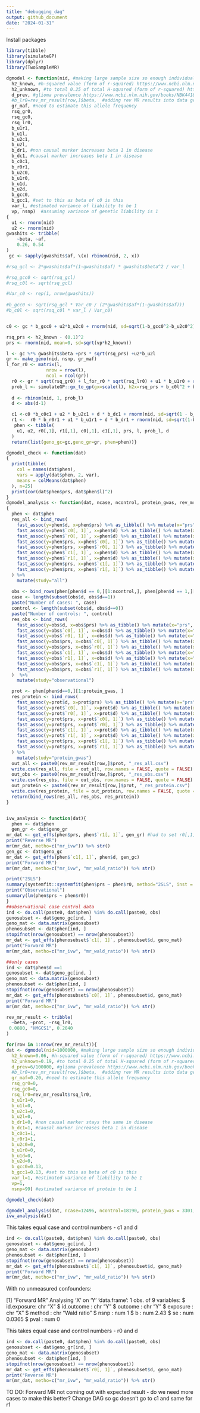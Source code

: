 ```yaml
---
title: "debugging_dag"
output: github_document
date: "2024-01-31"
---
```

Install packages
```r
library(tibble)
library(simulateGP)
library(dplyr)
library(TwoSampleMR)
```

```r
dgmodel <- function(nid, #making large sample size so enough individuals for case control analysis
  h2_known, #h-squared value (form of r-squared) https://www.ncbi.nlm.nih.gov/pmc/articles/PMC4667278/
  h2_unknown, #to total 0.25 of total H-squared (form of r-squared) https://www.ncbi.nlm.nih.gov/pmc/articles/PMC4667278/
  d_prev, #glioma prevalence https://www.ncbi.nlm.nih.gov/books/NBK441874/#:~:text=In%20the%20United%20States%2C%20there,the%20least%20malignant%20brain%20tumors.
  #b_lr0=rev_mr_result[row,]$beta,  #adding rev MR results into data generating model
  gr_maf, #need to estimate this allele frequency
  rsq_gr0,   
  rsq_gc0, 
  rsq_lr0,
  b_u1r1, 
  b_u1l, 
  b_u2c1, 
  b_u2l, 
  b_dr1, #non causal marker increases beta 1 in disease
  b_dc1, #causal marker increases beta 1 in disease
  b_c0c1, 
  b_r0r1, 
  b_u2c0, 
  b_u1r0, 
  b_u1d, 
  b_u2d, 
  b_gcc0,
  b_gcc1, #set to this as beta of c0 is this 
  var_l, #estimated variance of liability to be 1
  vp, nsnp)  #assuming variance of genetic liability is 1
{
  u1 <- rnorm(nid) 
  u2 <- rnorm(nid) 
gwashits <- tribble(
    ~beta, ~af,
    0.26, 0.54
)
 gc <- sapply(gwashits$af, \(x) rbinom(nid, 2, x)) 

#rsq_gcl <- 2*gwashits$af*(1-gwashits$af) * gwashits$beta^2 / var_l

#rsq_gcc0 <- sqrt(rsq_gcl)
#rsq_c0l <- sqrt(rsq_gcl)

#Var_c0 <- rep(1, nrow(gwashits))
 
#b_gcc0 <- sqrt(rsq_gcl * Var_c0 / (2*gwashits$af*(1-gwashits$af)))
#b_c0l <- sqrt(rsq_c0l * var_l / Var_c0)


c0 <- gc * b_gcc0 + u2*b_u2c0 + rnorm(nid, sd=sqrt(1-b_gcc0^2-b_u2c0^2))

rsq_prs <- h2_known - (0.1)^2
prs <- rnorm(nid, mean=0, sd=sqrt(vp*h2_known)) 

l <- gc %*% gwashits$beta +prs * sqrt(rsq_prs) +u2*b_u2l 
gr <- make_geno(nid, nsnp, gr_maf)
l_for_r0 <- matrix(l,             
               nrow = nrow(l),
               ncol = ncol(gr))
  r0 <- gr * sqrt(rsq_gr0) + l_for_r0 * sqrt(rsq_lr0) + u1 * b_u1r0 + rnorm(nid, sd=sqrt(1-rsq_gr0-rsq_lr0^2-b_u1r0^2)) 
  prob_l <- simulateGP::gx_to_gp(gx=scale(l), h2x=rsq_prs + b_c0l^2 + b_u1d^2 + b_u2d^2, prev = d_prev) 
 
  d <- rbinom(nid, 1, prob_l) 
  d <- abs(d-1) 

  c1 <-c0 *b_c0c1 + u2 * b_u2c1 + d * b_dc1 + rnorm(nid, sd=sqrt(1 - b_u2c1^2- b_c0c1^2))
  r1 <-  r0 * b_r0r1 + u1 * b_u1r1 + d * b_dr1 + rnorm(nid, sd=sqrt(1-b_r0r1^2-b_u1r1^2)) 
   phen <- tibble(
    u1, u2, r0[,1], r1[,1], c0[,1], c1[,1], prs, l, prob_l, d
  )
  return(list(geno_gc=gc,geno_gr=gr, phen=phen))} 

dgmodel_check <- function(dat)
{
  print(tibble(
    col = names(dat$phen),
    vars = apply(dat$phen, 2, var), 
    means = colMeans(dat$phen)
  ), n=25)
  print(cor(dat$phen$prs, dat$phen$l)^2)
}
dgmodel_analysis <- function(dat, ncase, ncontrol, protein_gwas, rev_mr_result)
{
  phen <- dat$phen
  res_all <- bind_rows( 
    fast_assoc(y=phen$d, x=phen$prs) %>% as_tibble() %>% mutate(x="prs", y="d"),
    fast_assoc(y=phen$`c0[, 1]`, x=phen$d) %>% as_tibble() %>% mutate(x="c0_1", y="d"),
    fast_assoc(y=phen$`r0[, 1]`, x=phen$d) %>% as_tibble() %>% mutate(x="r0", y="d"),
    fast_assoc(y=phen$prs, x=phen$`c0[, 1]`) %>% as_tibble() %>% mutate(x="prs", y="c0_1"),
    fast_assoc(y=phen$prs, x=phen$`r0[, 1]`) %>% as_tibble() %>% mutate(x="prs", y="r0"),
    fast_assoc(y=phen$`c1[, 1]`, x=phen$d) %>% as_tibble() %>% mutate(x="c1_1", y="d"),
    fast_assoc(y=phen$`r1[, 1]`, x=phen$d) %>% as_tibble() %>% mutate(x="r1", y="d"),
    fast_assoc(y=phen$prs, x=phen$`c1[, 1]`) %>% as_tibble() %>% mutate(x="prs", y="c1_1"),
    fast_assoc(y=phen$prs, x=phen$`r1[, 1]`) %>% as_tibble() %>% mutate(x="prs", y="r1")
  ) %>%
    mutate(study="all")
  
  obs <- bind_rows(phen[phen$d == 0,][1:ncontrol,], phen[phen$d == 1,][1:ncase,])  
  case <- length(subset(obs$d, obs$d==1))
  paste("Number of cases: ", case) 
  control <- length(subset(obs$d, obs$d==0))
  paste("Number of controls: ", control)
  res_obs <- bind_rows(
    fast_assoc(y=obs$d, x=obs$prs) %>% as_tibble() %>% mutate(x="prs", y="d"),
    fast_assoc(y=obs$`c0[, 1]`, x=obs$d) %>% as_tibble() %>% mutate(x="c0_1", y="d"),
    fast_assoc(y=obs$`r0[, 1]`, x=obs$d) %>% as_tibble() %>% mutate(x="r0", y="d"),
    fast_assoc(y=obs$prs, x=obs$`c0[, 1]`) %>% as_tibble() %>% mutate(x="prs", y="c0_1"),
    fast_assoc(y=obs$prs, x=obs$`r0[, 1]`) %>% as_tibble() %>% mutate(x="prs", y="r0"),
    fast_assoc(y=obs$`c1[, 1]`, x=obs$d) %>% as_tibble() %>% mutate(x="c1_1", y="d"),
    fast_assoc(y=obs$`r1[, 1]`, x=obs$d) %>% as_tibble() %>% mutate(x="r1", y="d"),
    fast_assoc(y=obs$prs, x=obs$`c1[, 1]`) %>% as_tibble() %>% mutate(x="prs", y="c1_1"),
    fast_assoc(y=obs$prs, x=obs$`r1[, 1]`) %>% as_tibble() %>% mutate(x="prs", y="r1"),
  )  %>%
    mutate(study="observational")

  prot <- phen[phen$d==0,][1:protein_gwas, ] 
  res_protein <- bind_rows(
    fast_assoc(y=prot$d, x=prot$prs) %>% as_tibble() %>% mutate(x="prs", y="d"),
    fast_assoc(y=prot$`c0[, 1]`, x=prot$d) %>% as_tibble() %>% mutate(x="c0_1", y="d"),
    fast_assoc(y=prot$`r0[, 1]`, x=prot$d) %>% as_tibble() %>% mutate(x="r0", y="d"),
    fast_assoc(y=prot$prs, x=prot$`c0[, 1]`) %>% as_tibble() %>% mutate(x="prs", y="c0_1"),
    fast_assoc(y=prot$prs, x=prot$`r0[, 1]`) %>% as_tibble() %>% mutate(x="prs", y="r0"),
    fast_assoc(y=prot$`c1[, 1]`, x=prot$d) %>% as_tibble() %>% mutate(x="c1_1", y="d"),
    fast_assoc(y=prot$`r1[, 1]`, x=prot$d) %>% as_tibble() %>% mutate(x="r1", y="d"),
    fast_assoc(y=prot$prs, x=prot$`c1[, 1]`) %>% as_tibble() %>% mutate(x="prs", y="c1_1"),
    fast_assoc(y=prot$prs, x=prot$`r1[, 1]`) %>% as_tibble() %>% mutate(x="prs", y="r1"),
  ) %>%
    mutate(study="protein_gwas")
  out_all <- paste0(rev_mr_result[row,]$prot, "_res_all.csv")
  write.csv(res_all, file = out_all, row.names = FALSE, quote = FALSE)
  out_obs <- paste0(rev_mr_result[row,]$prot, "_res_obs.csv")
  write.csv(res_obs, file = out_obs, row.names = FALSE, quote = FALSE)
  out_protein <- paste0(rev_mr_result[row,]$prot, "_res_protein.csv")
  write.csv(res_protein, file = out_protein, row.names = FALSE, quote = FALSE)
  return(bind_rows(res_all, res_obs, res_protein))
} 


ivw_analysis <- function(dat){
  phen <- dat$phen
  gen_gr <- dat$geno_gr
mr_dat <- get_effs(phen$prs, phen$`r1[, 1]`, gen_gr) #had to set r0[,1] so that it is pulling first column 
print("Reverse MR")
mr(mr_dat, metho=c("mr_ivw")) %>% str()
gen_gc <- dat$geno_gc
mr_dat <- get_effs(phen$`c1[, 1]`, phen$d, gen_gc) 
print("Forward MR")
mr(mr_dat, metho=c("mr_ivw", "mr_wald_ratio")) %>% str()

print("2SLS")
summary(systemfit::systemfit(phen$prs ~ phen$r0, method="2SLS", inst = ~gen)) 
print("Observational")
summary(lm(phen$prs ~ phen$r0))
}
##observational case control data
ind <- do.call(paste0, dat$phen) %in% do.call(paste0, obs)
genosubset <- dat$geno_gc[ind, ]
geno_mat <- data.matrix(genosubset)
phenosubset <- dat$phen[ind, ]
stopifnot(nrow(genosubset) == nrow(phenosubset))
mr_dat <- get_effs(phenosubset$`c1[, 1]`, phenosubset$d, geno_mat)
print("Forward MR")
mr(mr_dat, metho=c("mr_ivw", "mr_wald_ratio")) %>% str()

##only cases
ind <- dat$phen$d ==1
genosubset <- dat$geno_gc[ind, ]
geno_mat <- data.matrix(genosubset)
phenosubset <- dat$phen[ind, ]
stopifnot(nrow(genosubset) == nrow(phenosubset))
mr_dat <- get_effs(phenosubset$`c0[, 1]`, phenosubset$d, geno_mat) 
print("Forward MR")
mr(mr_dat, metho=c("mr_ivw", "mr_wald_ratio")) %>% str()
```

```r
rev_mr_result <- tribble(
  ~beta, ~prot, ~rsq_lr0,
 0.0880, "HMGCS1", 0.2040
)

for(row in 1:nrow(rev_mr_result)){
dat <- dgmodel(nid=1000000, #making large sample size so enough individuals for case control analysis
  h2_known=0.06, #h-squared value (form of r-squared) https://www.ncbi.nlm.nih.gov/pmc/articles/PMC4667278/
  h2_unknown=0.19, #to total 0.25 of total H-squared (form of r-squared) https://www.ncbi.nlm.nih.gov/pmc/articles/PMC4667278/
  d_prev=6/100000, #glioma prevalence https://www.ncbi.nlm.nih.gov/books/NBK441874/#:~:text=In%20the%20United%20States%2C%20there,the%20least%20malignant%20brain%20tumors.
  #b_lr0=rev_mr_result[row,]$beta,  #adding rev MR results into data generating model
  gr_maf=0.20, #need to estimate this allele frequency
  rsq_gr0=0,   
  rsq_gc0=0, 
  rsq_lr0=rev_mr_result$rsq_lr0,
  b_u1r1=0, 
  b_u1l=0, 
  b_u2c1=0, 
  b_u2l=0, 
  b_dr1=0, #non causal marker stays the same in disease
  b_dc1=1, #causal marker increases beta 1 in disease
  b_c0c1=1, 
  b_r0r1=1, 
  b_u2c0=0, 
  b_u1r0=0, 
  b_u1d=0, 
  b_u2d=0, 
  b_gcc0=0.13,
  b_gcc1=0.13, #set to this as beta of c0 is this 
  var_l=1, #estimated variance of liability to be 1
  vp=1, 
  nsnp=99) #estimated variance of protein to be 1

dgmodel_check(dat)

dgmodel_analysis(dat, ncase=12496, ncontrol=18190, protein_gwas = 3301, rev_mr_result)}
ivw_analysis(dat)
```


This takes equal case and control numbers - c1 and d
```r
ind <- do.call(paste0, dat$phen) %in% do.call(paste0, obs)
genosubset <- dat$geno_gc[ind, ]
geno_mat <- data.matrix(genosubset)
phenosubset <- dat$phen[ind, ]
stopifnot(nrow(genosubset) == nrow(phenosubset))
mr_dat <- get_effs(phenosubset$`c1[, 1]`, phenosubset$d, geno_mat)
print("Forward MR")
mr(mr_dat, metho=c("mr_ivw", "mr_wald_ratio")) %>% str()
```
With no unmeasured confounders:

[1] "Forward MR"
Analysing 'X' on 'Y'
'data.frame':	1 obs. of  9 variables:
 $ id.exposure: chr "X"
 $ id.outcome : chr "Y"
 $ outcome    : chr "Y"
 $ exposure   : chr "X"
 $ method     : chr "Wald ratio"
 $ nsnp       : num 1
 $ b          : num 2.43
 $ se         : num 0.0365
 $ pval       : num 0
 
 
 This takes equal case and control numbers - r0 and d
```r
ind <- do.call(paste0, dat$phen) %in% do.call(paste0, obs)
genosubset <- dat$geno_gr[ind, ]
geno_mat <- data.matrix(genosubset)
phenosubset <- dat$phen[ind, ]
stopifnot(nrow(genosubset) == nrow(phenosubset))
mr_dat <- get_effs(phenosubset$`r0[, 1]`, phenosubset$d, geno_mat)
print("Reverse MR")
mr(mr_dat, metho=c("mr_ivw", "mr_wald_ratio")) %>% str()
```



TO DO:
Forward MR not coming out with expected result - do we need more cases to make this better?
Change DAG so gc doesn't go to c1 and same for r1